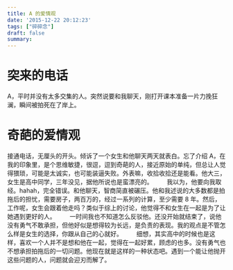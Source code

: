 ```yaml
---
title: A 的爱情观
date: '2015-12-22 20:12:23'
tags: ["碎碎念"]
draft: false
summary: 
---
```

# 突来的电话

A，平时并没有太多交集的人。突然说要和我聊天，刚打开课本准备一片力挽狂澜，瞬间被拍死在了岸上。

# 奇葩的爱情观

接通电话，无厘头的开头。倾诉了一个女生和他聊天两天就表白。忘了介绍 A，在我的印象里，是个思维敏捷，很逗，逗到奇葩的人，接近原始的单纯，但总让人觉得猥琐，可能是太诚实，也可能装逼失败。外表嘛，收拾收拾还是能看。他大三，女生是高中同学，三年没见，据他所说也是蛮漂亮的。
　　我以为，他要向我取经。hahah，完全错误。和他聊天，智商简直被碾压。他和我述说的大多数都是拍拖后的担忧，需要房子，两百万的，经过一系列的计算，至少需要 8 年。然后，工作呢，女生会跟着他走吗？类似于综上的讨论，他觉得不和女生在一起是为了让她遇到更好的人。
　　一时间我也不知道怎么反驳他。还没开始就结束了，说他没有勇气不敢承担，但他好似是想得较为长远，是负责的表现。我的观点是不管怎么样是女生的选择，你跟从自己的心就好。
　　细想，其实高中的时候也是这样，喜欢一个人并不是想和他在一起，觉得在一起好累，顾虑的也多。没有勇气也不想承担拍拖后的一切问题。他现在就是这样的一种状态吧。遇到一个能让他抛开这些问题的人，问题就会迎刃而解了。
